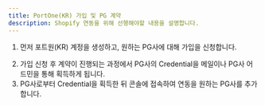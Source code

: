 ```yaml
---
title: PortOne(KR) 가입 및 PG 계약
description: Shopify 연동을 위해 선행해야할 내용을 설명합니다.
---
```



1. 먼저 포트원(KR) 계정을 생성하고, 원하는 PG사에 대해 가입을 신청합니다.
   <Figure src="https://github.com/portone-io/developers.portone.io/assets/85064711/1d4f2b38-e06f-4656-bc69-661af26db968" />
2. 가입 신청 후 계약이 진행되는 과정에서 PG사의 Credential을 메일이나 PG사 어드민을 통해 획득하게 됩니다.
3. PG사로부터 Credential을 획득한 뒤 콘솔에 접속하여 연동을 원하는 PG사를 추가합니다.
   <Figure src="https://github.com/portone-io/developers.portone.io/assets/85064711/f04f87de-1003-45ad-977f-d9ccda337cbb" />

